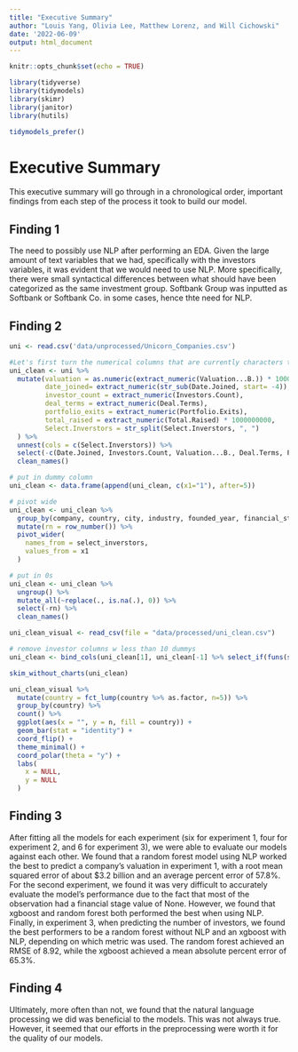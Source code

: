 ```yaml
---
title: "Executive Summary"
author: "Louis Yang, Olivia Lee, Matthew Lorenz, and Will Cichowski"
date: '2022-06-09'
output: html_document
---
```


```r
knitr::opts_chunk$set(echo = TRUE)
```

```r
library(tidyverse)
library(tidymodels)
library(skimr)
library(janitor)
library(hutils)

tidymodels_prefer()
```

# Executive Summary

This executive summary will go through in a chronological order, important findings from each step of the process it took to build our model.

## Finding 1
The need to possibly use NLP after performing an EDA. Given the large amount of text variables that we had, specifically with the investors variables\, it was evident that we would need to use NLP. More specifically, there were small syntactical differences between what should have been categorized as the same investment group. Softbank Group was inputted as Softbank or Softbank Co. in some cases, hence thte need for NLP.

## Finding 2
```r
uni <- read.csv('data/unprocessed/Unicorn_Companies.csv')

#Let's first turn the numerical columns that are currently characters to numerical:
uni_clean <- uni %>%
  mutate(valuation = as.numeric(extract_numeric(Valuation...B.)) * 1000000000,
         date_joined= extract_numeric(str_sub(Date.Joined, start= -4)),
         investor_count = extract_numeric(Investors.Count),
         deal_terms = extract_numeric(Deal.Terms),
         portfolio_exits = extract_numeric(Portfolio.Exits),
         total_raised = extract_numeric(Total.Raised) * 1000000000,
         Select.Inverstors = str_split(Select.Inverstors, ", ")
  ) %>%
  unnest(cols = c(Select.Inverstors)) %>% 
  select(-c(Date.Joined, Investors.Count, Valuation...B., Deal.Terms, Portfolio.Exits, Total.Raised)) %>%
  clean_names()

# put in dummy column
uni_clean <- data.frame(append(uni_clean, c(x1="1"), after=5))

# pivot wide
uni_clean <- uni_clean %>% 
  group_by(company, country, city, industry, founded_year, financial_stage, valuation, date_joined, investor_count, deal_terms, portfolio_exits, total_raised, select_inverstors) %>%
  mutate(rn = row_number()) %>% 
  pivot_wider(
    names_from = select_inverstors,
    values_from = x1
  ) 

# put in 0s
uni_clean <- uni_clean %>% 
  ungroup() %>% 
  mutate_all(~replace(., is.na(.), 0)) %>% 
  select(-rn) %>% 
  clean_names()

uni_clean_visual <- read_csv(file = "data/processed/uni_clean.csv")

# remove investor columns w less than 10 dummys
uni_clean <- bind_cols(uni_clean[1], uni_clean[-1] %>% select_if(funs(sum(. > 0) >= 10)))

skim_without_charts(uni_clean)
```

```r
uni_clean_visual %>% 
  mutate(country = fct_lump(country %>% as.factor, n=5)) %>% 
  group_by(country) %>%
  count() %>%
  ggplot(aes(x = "", y = n, fill = country)) + 
  geom_bar(stat = "identity") +
  coord_flip() +
  theme_minimal() +
  coord_polar(theta = "y") +
  labs(
    x = NULL,
    y = NULL
  )
```

## Finding 3

After fitting all the models for each experiment (six for experiment 1, four for experiment 2, and 6 for experiment 3), we were able to evaluate our models against each other. We found that a random forest model using NLP worked the best to predict a company's valuation in experiment 1, with a root mean squared error of about $3.2 billion and an average percent error of 57.8%. For the second experiment, we found it was very difficult to accurately evaluate the model's performance due to the fact that most of the observation had a financial stage value of None. However, we found that xgboost and random forest both performed the best when using NLP. Finally, in experiment 3, when predicting the number of investors, we found the best performers to be a random forest without NLP and an xgboost with NLP, depending on which metric was used. The random forest achieved an RMSE of 8.92, while the xgboost achieved a mean absolute percent error of 65.3%. 


## Finding 4

Ultimately, more often than not, we found that the natural language processing we did was beneficial to the models. This was not always true. However, it seemed that our efforts in the preprocessing were worth it for the quality of our models. 



